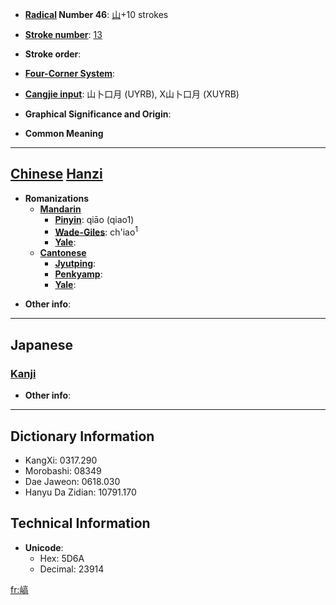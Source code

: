 * '''[[Wiktionary:Chinese radical index| Radical]] Number 46''': [[Wiktionary:Chinese radical index 山|山]]+10 strokes

* '''[[Wiktionary:Chinese total strokes index|Stroke number]]''': [[Wiktionary:Chinese total strokes index 13|13]]

* '''Stroke order''': 

* '''[[Wiktionary:Chinese four corner index|Four-Corner System]]''': 

* '''[[Wiktionary:Chinese Cangjie index|Cangjie input]]''': 山卜口月 (UYRB), X山卜口月 (XUYRB)

* '''Graphical Significance and Origin''': 

* '''Common Meaning'''

----

== [[Chinese]] [[Hanzi]] ==

* '''Romanizations'''
** '''[[Mandarin]]'''
*** '''[[Pinyin]]''': qiāo (qiao1)
*** '''[[Wade-Giles]]''': ch'iao<sup>1</sup>
*** '''[[Yale]]''': 
** '''[[Cantonese]]'''
*** '''[[Jyutping]]''':
*** '''[[Penkyamp]]''': 
*** '''[[Yale]]''': 

* '''Other info''': 

----

==Japanese==
===[[Kanji]]===
{{kanji|on readings=[[こう]] (kō), [[きょう]] (kyō)|kun readings=[[かたい]] (katai), [[やせてかたいつち]] (yasetekataitsuchi)}}

* '''Other info''':  

----

== Dictionary Information ==

* KangXi: 0317.290
* Morobashi: 08349
* Dae Jaweon: 0618.030
* Hanyu Da Zidian: 10791.170

== Technical Information ==

* '''Unicode''':
** Hex: 5D6A
** Decimal: 23914

[[fr:嵪]]